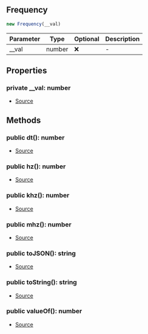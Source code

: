 ## Frequency

```typescript
new Frequency(__val)
```
| Parameter | Type | Optional | Description |
| ----------- | ----------- | ----------- | ----------- |
| __val | number | ❌ | - |

## Properties
### private  __val: number
- [Source](https://github.com/Androz2091/discord-player/blob/3222e4d/packages/equalizer/src/utils/Frequency.ts#L2)
## Methods
### public  dt(): number
- [Source](https://github.com/Androz2091/discord-player/blob/3222e4d/packages/equalizer/src/utils/Frequency.ts#L19)
### public  hz(): number
- [Source](https://github.com/Androz2091/discord-player/blob/3222e4d/packages/equalizer/src/utils/Frequency.ts#L15)
### public  khz(): number
- [Source](https://github.com/Androz2091/discord-player/blob/3222e4d/packages/equalizer/src/utils/Frequency.ts#L7)
### public  mhz(): number
- [Source](https://github.com/Androz2091/discord-player/blob/3222e4d/packages/equalizer/src/utils/Frequency.ts#L11)
### public  toJSON(): string
- [Source](https://github.com/Androz2091/discord-player/blob/3222e4d/packages/equalizer/src/utils/Frequency.ts#L31)
### public  toString(): string
- [Source](https://github.com/Androz2091/discord-player/blob/3222e4d/packages/equalizer/src/utils/Frequency.ts#L27)
### public  valueOf(): number
- [Source](https://github.com/Androz2091/discord-player/blob/3222e4d/packages/equalizer/src/utils/Frequency.ts#L23)